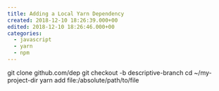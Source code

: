 ```yaml
---
title: Adding a Local Yarn Dependency
created: 2018-12-10 18:26:39.000+00
edited: 2018-12-10 18:26:46.000+00
categories: 
  - javascript
  - yarn
  - npm
---
```


git clone github.com/dep
git checkout -b descriptive-branch
cd ~/my-project-dir
yarn add file:/absolute/path/to/file
